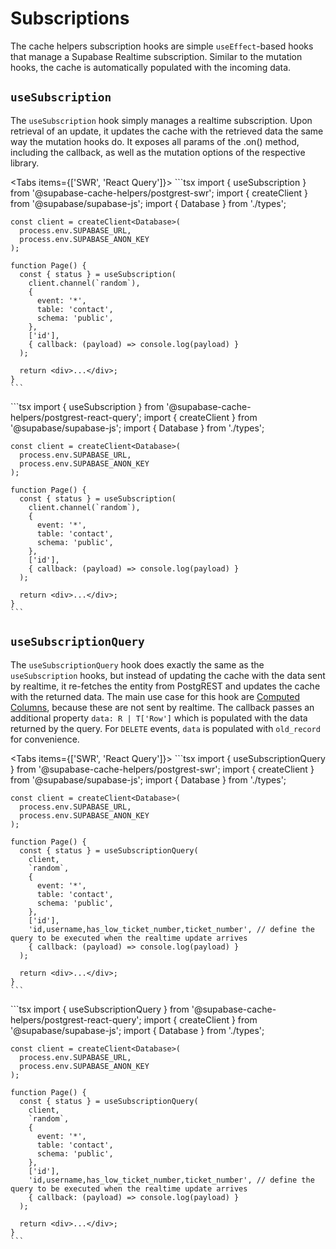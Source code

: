
# Subscriptions

The cache helpers subscription hooks are simple `useEffect`-based hooks that manage a Supabase Realtime subscription. Similar to the mutation hooks, the cache is automatically populated with the incoming data.

## `useSubscription`

The `useSubscription` hook simply manages a realtime subscription. Upon retrieval of an update, it updates the cache with the retrieved data the same way the mutation hooks do. It exposes all params of the .on() method, including the callback, as well as the mutation options of the respective library.

<Tabs items={['SWR', 'React Query']}>
  <Tab>
    ```tsx
    import { useSubscription } from '@supabase-cache-helpers/postgrest-swr';
    import { createClient } from '@supabase/supabase-js';
    import { Database } from './types';

    const client = createClient<Database>(
      process.env.SUPABASE_URL,
      process.env.SUPABASE_ANON_KEY
    );

    function Page() {
      const { status } = useSubscription(
        client.channel(`random`),
        {
          event: '*',
          table: 'contact',
          schema: 'public',
        },
        ['id'],
        { callback: (payload) => console.log(payload) }
      );

      return <div>...</div>;
    }
    ```

  </Tab>
  <Tab>
    ```tsx
    import { useSubscription } from '@supabase-cache-helpers/postgrest-react-query';
    import { createClient } from '@supabase/supabase-js';
    import { Database } from './types';

    const client = createClient<Database>(
      process.env.SUPABASE_URL,
      process.env.SUPABASE_ANON_KEY
    );

    function Page() {
      const { status } = useSubscription(
        client.channel(`random`),
        {
          event: '*',
          table: 'contact',
          schema: 'public',
        },
        ['id'],
        { callback: (payload) => console.log(payload) }
      );

      return <div>...</div>;
    }
    ```

  </Tab>
</Tabs>

## `useSubscriptionQuery`

The `useSubscriptionQuery` hook does exactly the same as the `useSubscription` hooks, but instead of updating the cache with the data sent by realtime, it re-fetches the entity from PostgREST and updates the cache with the returned data. The main use case for this hook are [Computed Columns](https://postgrest.org/en/stable/api.html?highlight=computed%20columns#computed-virtual-columns), because these are not sent by realtime. The callback passes an additional property `data: R | T['Row']` which is populated with the data returned by the query. For `DELETE` events, `data` is populated with `old_record` for convenience.

<Tabs items={['SWR', 'React Query']}>
  <Tab>
    ```tsx
    import { useSubscriptionQuery } from '@supabase-cache-helpers/postgrest-swr';
    import { createClient } from '@supabase/supabase-js';
    import { Database } from './types';

    const client = createClient<Database>(
      process.env.SUPABASE_URL,
      process.env.SUPABASE_ANON_KEY
    );

    function Page() {
      const { status } = useSubscriptionQuery(
        client,
        `random`,
        {
          event: '*',
          table: 'contact',
          schema: 'public',
        },
        ['id'],
        'id,username,has_low_ticket_number,ticket_number', // define the query to be executed when the realtime update arrives
        { callback: (payload) => console.log(payload) }
      );

      return <div>...</div>;
    }
    ```

  </Tab>
  <Tab>
    ```tsx
    import { useSubscriptionQuery } from '@supabase-cache-helpers/postgrest-react-query';
    import { createClient } from '@supabase/supabase-js';
    import { Database } from './types';

    const client = createClient<Database>(
      process.env.SUPABASE_URL,
      process.env.SUPABASE_ANON_KEY
    );

    function Page() {
      const { status } = useSubscriptionQuery(
        client,
        `random`,
        {
          event: '*',
          table: 'contact',
          schema: 'public',
        },
        ['id'],
        'id,username,has_low_ticket_number,ticket_number', // define the query to be executed when the realtime update arrives
        { callback: (payload) => console.log(payload) }
      );

      return <div>...</div>;
    }
    ```

  </Tab>
</Tabs>
